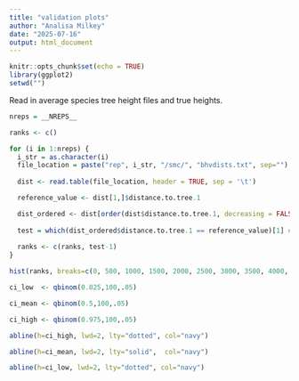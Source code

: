 ```yaml
---
title: "validation plots"
author: "Analisa Milkey"
date: "2025-07-16"
output: html_document
---
```


```r
knitr::opts_chunk$set(echo = TRUE)
library(ggplot2)
setwd("")
```

Read in average species tree height files and true heights.

```r
nreps = __NREPS__

ranks <- c()

for (i in 1:nreps) {
  i_str = as.character(i)
  file_location = paste("rep", i_str, "/smc/", "bhvdists.txt", sep="")
  
  dist <- read.table(file_location, header = TRUE, sep = '\t')

  reference_value <- dist[1,]$distance.to.tree.1

  dist_ordered <- dist[order(dist$distance.to.tree.1, decreasing = FALSE), ]
  
  test = which(dist_ordered$distance.to.tree.1 == reference_value)[1] # issue if multiple trees with same distance?
  
  ranks <- c(ranks, test-1)
}

hist(ranks, breaks=c(0, 500, 1000, 1500, 2000, 2500, 3000, 3500, 4000, 4500, 5000, 5500, 6000, 6500, 7000, 7500, 8000, 8500, 9000, 9500, 10000), ylim=c(0, 20))

ci_low  <- qbinom(0.025,100,.05)

ci_mean <- qbinom(0.5,100,.05)

ci_high <- qbinom(0.975,100,.05)

abline(h=ci_high, lwd=2, lty="dotted", col="navy")

abline(h=ci_mean, lwd=2, lty="solid",  col="navy")

abline(h=ci_low, lwd=2, lty="dotted", col="navy")
```

